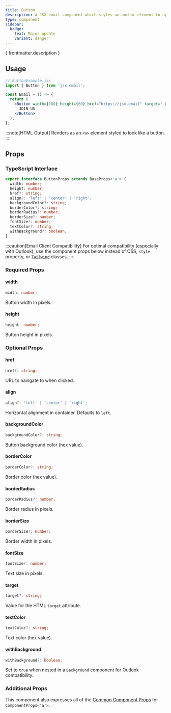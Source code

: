 ```yaml
---
title: Button
description: A JSX email component which styles an anchor element to appear as a button
type: component
sidebar:
  badge:
    text: Major update
    variant: danger
---
```


<p>{ frontmatter.description }</p>

<Install type={frontmatter.type}/>

## Usage

```jsx "Button"
// ButtonExample.jsx
import { Button } from 'jsx-email';

const Email = () => {
  return (
    <Button width={160} height={60} href="https://jsx.email" target="_blank">
      JOIN US
    </Button>
  );
};
```

:::note[HTML Output]
Renders as an `<a>` element styled to look like a button.
:::

## Props

### TypeScript Interface
```ts
export interface ButtonProps extends BaseProps<'a'> {
  width: number;
  height: number;
  href?: string;
  align?: 'left' | 'center' | 'right';
  backgroundColor?: string;
  borderColor?: string;
  borderRadius?: number;
  borderSize?: number;
  fontSize?: number;
  textColor?: string;
  withBackground?: boolean;
}
```

:::caution[Email Client Compatibility]
For optimal compatibility (especially with Outlook), use the component props below instead of CSS, `style` property, or [`Tailwind`](/components/tailwind) classes.
:::

### Required Props

#### width
```ts
width: number;
```
Button width in pixels.

#### height
```ts
height: number;
```
Button height in pixels.

### Optional Props

#### href
```ts
href?: string;
```
URL to navigate to when clicked.

#### align
```ts
align?: 'left' | 'center' | 'right';
```
Horizontal alignment in container. Defaults to `left`.

#### backgroundColor
```ts
backgroundColor?: string;
```
Button background color (hex value).

#### borderColor
```ts
borderColor?: string;
```
Border color (hex value).

#### borderRadius
```ts
borderRadius?: number;
```
Border radius in pixels.

#### borderSize
```ts
borderSize?: number;
```
Border width in pixels.

#### fontSize
```ts
fontSize?: number;
```
Text size in pixels.

#### target
```ts
target?: string;
```
Value for the HTML `target` attribute.

#### textColor
```ts
textColor?: string;
```
Text color (hex value).

#### withBackground
```ts
withBackground?: boolean;
```
Set to `true` when nested in a `Background` component for Outlook compatibility.

### Additional Props

This component also expresses all of the [Common Component Props](https://react.dev/reference/react-dom/components/common) for `ComponentProps<'a'>`.
